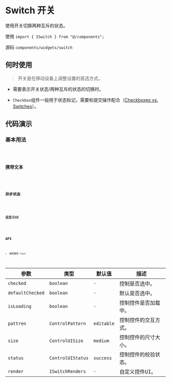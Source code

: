 # Switch 开关

使用开关切换两种互斥的状态。

使用 `import { ISwitch } from "@/components";`

源码 `components/widgets/switch`

## 何时使用

> 开关是在移动设备上调整设置的首选方式。

* 需要表示开关状态/两种互斥的状态的切换时。

* `Checkbox`组件一般用于状态标记，需要和提交操作配合（[Checkboxes vs. Switches](https://uxplanet.org/checkbox-vs-toggle-switch-7fc6e83f10b8)）。

## 代码演示

### 基本用法

<code src='@cases/switch/basic' />

### 携带文本

<code src='@cases/switch/copywriter' />

### 异步状态

<code src='@cases/switch/promise' />

### 自定义UI

<code src='@cases/switch/custom' />

## API

* 通用属性-`Input`

| 参数 | 类型 | 默认值 | 描述 |
| ---------------- | ------------------- | ------------ | ------------ |
| `checked`        | `boolean`           | `-`          | 控制是否选中。|
| `defaultChecked` | `boolean`           | `-`          | 默认是否选中。|
| `isLoading`      | `boolean`           | `-`          | 控制控件是否加载中。|
| `pattren`        | `ControlPattern`    | `editable`   | 控制控件的交互方式。|
| `size`           | `ControlUISize`     | `medium`     | 控制控件的尺寸大小。|
| `status`         | `ControlUIStatus`   | `success`    | 控制控件的校验状态。|
| `render`         | `ISwitchRenders`    | `-`          | 自定义控件UI。|
